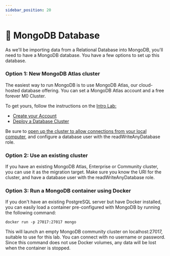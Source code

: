 ```yaml
---
sidebar_position: 20
---
```



# 👐 MongoDB Database

As we'll be importing data from a Relational Database into MongoDB, you'll need to have a MongoDB database. You have a 
few options to set up this database.

### Option 1: New MongoDB Atlas cluster

The easiest way to run MongoDB is to use MongoDB Atlas, our cloud-hosted database offering.
You can set a MongoDB Atlas account and a free forever M0 Cluster.

To get yours, follow the instructions on the [Intro Lab:](https://mongodb-developer.github.io/intro-lab/docs/mongodb-atlas/what-is-mongodb)
- [Create your Account](https://mongodb-developer.github.io/intro-lab/docs/mongodb-atlas/create-account)
- [Deploy a Database Cluster](https://mongodb-developer.github.io/intro-lab/docs/mongodb-atlas/create-cluster)

Be sure to [open up the cluster to allow connections from your local computer](https://www.mongodb.com/docs/guides/atlas/network-connections/#overview), and configure a database user with the readWriteAnyDatabase role. 

### Option 2: Use an existing cluster

If you have an existing MongoDB Atlas, Enterprise or Community cluster, you can use it as the migration target. Make sure you
know the URI for the cluster, and have a database user with the readWriteAnyDatabase role. 

### Option 3: Run a MongoDB container using Docker


If you don't have an existing PostgreSQL server but have Docker installed, you can easily load a container pre-configured with 
MongoDB by running the following command:

```
docker run -p 27017:27017 mongo
```

This will launch an empty MongoDB community cluster on localhost:27017, suitable to use for this lab. 
You can connect with no username or password. Since this command does not use Docker volumes, any data will be lost when the container is stopped.
